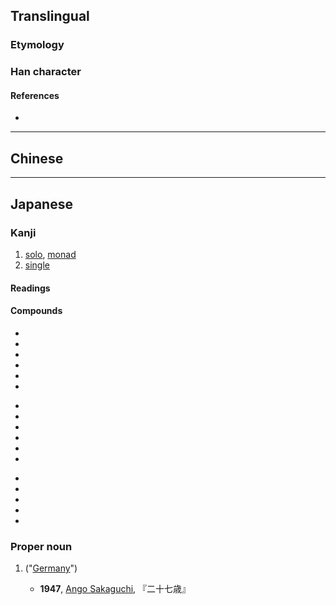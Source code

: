 {{also|獨}}
{{character info}}
==Translingual==
{{stroke order|strokes=9}}
{{stroke order|type=animate}}

===Etymology===
{{Han simp|獨|f=蜀|t=虫}}

===Han character===
{{Han char|rn=94|rad=犬|as=06|sn=9|four=|canj=KHLMI|ids=⿰犭虫}}

====References====
* {{Han ref|kx=0711.101|dkj=20406|dj=1123.090|hdz=21344.060|uh=72EC|ud=29420}}

----

==Chinese==
{{zh-see|獨}}

----

==Japanese==
{{ja-kanji forms|独|獨}}

===Kanji===
{{ja-kanji|grade=5|rs=犬06|kyu=獨}}

# [[solo]], [[monad]]
# [[single]]

====Readings====
{{ja-readings
|goon=どく
|kanon=とく
|kun=ひと-り
}}

====Compounds====
{{top3}}
* {{ja-r|独%語|どく%ご}}
* {{ja-r|数%独|すう%どく}}
* {{ja-r|独%楽|こ%ま}}
* {{ja-r|独%学|どく%がく}}
* {{ja-r|独%自|どく%じ}}
* {{ja-r|独%唱|どく%しょう}}
{{mid3}}
* {{ja-r|独%身|どく%しん}}
* {{ja-r|独%善|どく%ぜん}}
* {{ja-r|独%走|どく%そう}}
* {{ja-r|独%創|どく%そう}}
* {{ja-r|独%奏|どく%そう}}
* {{ja-r|独%断|どく%だん}}
{{mid3}}
* {{ja-r|独%特|どく%とく}}
* {{ja-r|独%立|どく%りつ}}
* {{ja-r|独%立%独%歩|どく%りつ%どっ%ぽ}}
* {{ja-r|孤%独|こ%どく}}
* {{ja-r|単%独|たん%どく}}
{{bottom}}

===Proper noun===
{{ja-pos|proper|どく}}

# {{abbreviation of|ja|独逸|nodot=1}} ("[[Germany]]")
#* '''1947''', [[w:Ango Sakaguchi|Ango Sakaguchi]], 『二十七歳』
#*: {{ja-usex|'''独'''探のケンギを受けて、大正五年だかに国外退去を命じられたという。|'''どく'''たん の けんぎ を うけて、たいしょう ごねん だか に こくがい たいきょ を めいじられた と いう。|[He was] accused of being a '''German''' spy and was officially deported in some time around 1916, as the story goes.}}